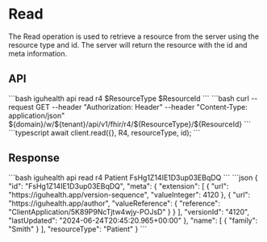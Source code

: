 
# Read

The Read operation is used to retrieve a resource from the server using the resource type and id. 
The server will return the resource with the id and meta information.

## API

<Tabs>
  <TabItem value="cli" label="CLI">
```bash
iguhealth api read r4 $ResourceType $ResourceId
```
  </TabItem>
  <TabItem value="curl" label="Curl">
```bash
 curl --request GET --header "Authorization: Header" --header "Content-Type: application/json" ${domain}/w/${tenant}/api/v1/fhir/r4/${ResourceType}/${ResourceId}
 ```
  </TabItem>
 <TabItem value="typescript" label="Typescript">
```typescript
await client.read({}, R4, resourceType, id);
```
   </TabItem>
</Tabs>

## Response

<Tabs>
    <TabItem value="request" label="Request">
    ```bash
    iguhealth api read r4 Patient FsHg1Z14IE1D3up03EBqDQ   
    ```
    </TabItem>
    <TabItem value="response" label="Response">
```json
{
  "id": "FsHg1Z14IE1D3up03EBqDQ",
  "meta": {
    "extension": [
      {
        "url": "https://iguhealth.app/version-sequence",
        "valueInteger": 4120
      },
      {
        "url": "https://iguhealth.app/author",
        "valueReference": {
          "reference": "ClientApplication/5K89P9NcTjtw4wjy-POJsD"
        }
      }
    ],
    "versionId": "4120",
    "lastUpdated": "2024-06-24T20:45:20.965+00:00"
  },
  "name": [
    {
      "family": "Smith"
    }
  ],
  "resourceType": "Patient"
}
```
    </TabItem>
</Tabs>